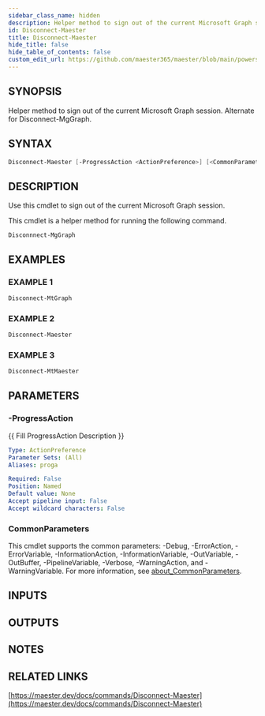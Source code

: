 ```yaml
---
sidebar_class_name: hidden
description: Helper method to sign out of the current Microsoft Graph session.
id: Disconnect-Maester
title: Disconnect-Maester
hide_title: false
hide_table_of_contents: false
custom_edit_url: https://github.com/maester365/maester/blob/main/powershell/public/Disconnect-Maester.ps1
---
```


## SYNOPSIS

Helper method to sign out of the current Microsoft Graph session.
Alternate for Disconnect-MgGraph.

## SYNTAX

```powershell
Disconnect-Maester [-ProgressAction <ActionPreference>] [<CommonParameters>]
```

## DESCRIPTION

Use this cmdlet to sign out of the current Microsoft Graph session.

This cmdlet is a helper method for running the following command.
```
Disconnnect-MgGraph
```

## EXAMPLES

### EXAMPLE 1

```powershell
Disconnect-MtGraph
```

### EXAMPLE 2

```powershell
Disconnect-Maester
```

### EXAMPLE 3

```powershell
Disconnect-MtMaester
```

## PARAMETERS

### -ProgressAction

\{\{ Fill ProgressAction Description \}\}

```yaml
Type: ActionPreference
Parameter Sets: (All)
Aliases: proga

Required: False
Position: Named
Default value: None
Accept pipeline input: False
Accept wildcard characters: False
```

### CommonParameters

This cmdlet supports the common parameters: -Debug, -ErrorAction, -ErrorVariable, -InformationAction, -InformationVariable, -OutVariable, -OutBuffer, -PipelineVariable, -Verbose, -WarningAction, and -WarningVariable. For more information, see [about_CommonParameters](http://go.microsoft.com/fwlink/?LinkID=113216).

## INPUTS

## OUTPUTS

## NOTES

## RELATED LINKS

[https://maester.dev/docs/commands/Disconnect-Maester](https://maester.dev/docs/commands/Disconnect-Maester)
